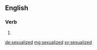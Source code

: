==English==

===Verb===
{{head|en|verb form}}

# {{en-past of|sexualize}}

[[de:sexualized]]
[[mg:sexualized]]
[[sv:sexualized]]